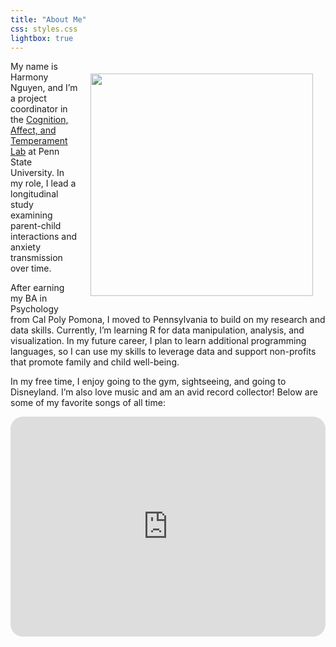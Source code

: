 ```yaml
---
title: "About Me"
css: styles.css
lightbox: true
---
```


![](images/minnesota.jpg){style="float: right; top: 0px; padding: 20px" fig-align="right" width="356"}

My name is Harmony Nguyen, and I'm a project coordinator in the [Cognition, Affect, and Temperament Lab](https://www.catlabpsu.com/) at Penn State University. In my role, I lead a longitudinal study examining parent-child interactions and anxiety transmission over time.

After earning my BA in Psychology from Cal Poly Pomona, I moved to Pennsylvania to build on my research and data skills. Currently, I'm learning R for data manipulation, analysis, and visualization. In my future career, I plan to learn additional programming languages, so I can use my skills to leverage data and support non-profits that promote family and child well-being.

In my free time, I enjoy going to the gym, sightseeing, and going to Disneyland. I'm also love music and am an avid record collector! Below are some of my favorite songs of all time:

<iframe style="border-radius:20px" src="https://open.spotify.com/embed/playlist/2K8uwdvjtiYNOTRQMgvvMH?utm_source=generator&amp;theme=0" width="100%" height="352" frameBorder="0" allowfullscreen allow="autoplay; clipboard-write; encrypted-media; fullscreen; picture-in-picture" loading="lazy">

